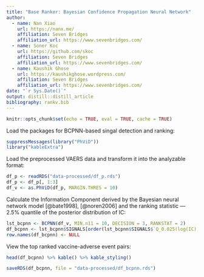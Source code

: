 ```yaml
---
title: "Base Ranker: Bayesian Confidence Propagation Neural Network"
author:
  - name: Nan Xiao
    url: https://nanx.me/
    affiliation: Seven Bridges
    affiliation_url: https://www.sevenbridges.com/
  - name: Soner Koc
    url: https://github.com/skoc
    affiliation: Seven Bridges
    affiliation_url: https://www.sevenbridges.com/
  - name: Kaushik Ghose
    url: https://kaushikghose.wordpress.com/
    affiliation: Seven Bridges
    affiliation_url: https://www.sevenbridges.com/
date: "`r Sys.Date()`"
output: distill::distill_article
bibliography: rankv.bib
---
```


```r
knitr::opts_chunk$set(echo = TRUE, eval = TRUE, cache = TRUE)
```

Load the packages for BCPNN-based singal detection and ranking:

```r
suppressMessages(library("PhViD"))
library("kableExtra")
```

Load the preprocessed VAERS data and transform it into the analyzable format:

```r
df_p <- readRDS("data-processed/df_p.rds")
df_p <- df_p[, 1:3]
df_v <- as.PhViD(df_p, MARGIN.THRES = 10)
```

Calculate the Information Component derived by the Bayesian neural network model [@bate1998], [@noren2006] and the ranking statistic --- 2.5% quantile of the posterior distribution of IC:

```r
lst_bcpnn <- BCPNN(df_v, MIN.n11 = 10, DECISION = 3, RANKSTAT = 2)
df_bcpnn <- lst_bcpnn$SIGNALS[order(lst_bcpnn$SIGNALS$`Q_0.025(log(IC))`, decreasing = TRUE), 1:5]
row.names(df_bcpnn) <- NULL
```

View the top ranked vaccine-adverse event pairs:

```r
head(df_bcpnn) %>% kable() %>% kable_styling()
```

```r
saveRDS(df_bcpnn, file = "data-processed/df_bcpnn.rds")
```
